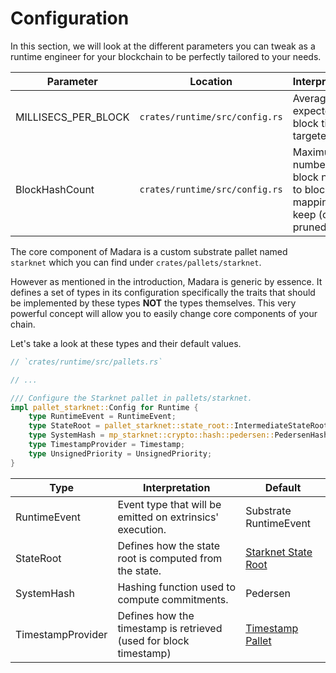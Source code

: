 # Configuration

In this section, we will look at the different parameters you can tweak as a runtime engineer 
for your blockchain to be perfectly tailored to your needs.

| Parameter | Location  | Interpretation | Default |
|---|---|---|---|
|  MILLISECS_PER_BLOCK |  `crates/runtime/src/config.rs` | Average expected block time targeted. |6000 (ms)  |
|  BlockHashCount |  `crates/runtime/src/config.rs` | Maximum number of block number to block hash mappings to keep (oldest pruned first). |2400  |

The core component of Madara is a custom substrate pallet named `starknet` which you can find under `crates/pallets/starknet`.

However as mentioned in the introduction, Madara is generic by essence.
It defines a set of types in its configuration specifically the traits that should be implemented by these types **NOT** the types themselves.
This very powerful concept will allow you to easily change core components of your chain.

Let's take a look at these types and their default values.

```rust
// `crates/runtime/src/pallets.rs`

// ...

/// Configure the Starknet pallet in pallets/starknet.
impl pallet_starknet::Config for Runtime {
    type RuntimeEvent = RuntimeEvent;
    type StateRoot = pallet_starknet::state_root::IntermediateStateRoot<Self>;
    type SystemHash = mp_starknet::crypto::hash::pedersen::PedersenHasher;
    type TimestampProvider = Timestamp;
    type UnsignedPriority = UnsignedPriority;
}
```

| Type  | Interpretation | Default |
|---|---|---|
|  RuntimeEvent  | Event type that will be emitted on extrinsics' execution. | Substrate RuntimeEvent |
|  StateRoot |  Defines how the state root is computed from the state. | [Starknet State Root](https://docs.starknet.io/documentation/architecture_and_concepts/State/starknet-state/#state-commitment) |
|  SystemHash |  Hashing function used to compute commitments. | Pedersen |
|  TimestampProvider |  Defines how the timestamp is retrieved (used for block timestamp) | [Timestamp Pallet](https://docs.rs/pallet-timestamp/latest/pallet_timestamp/) |
